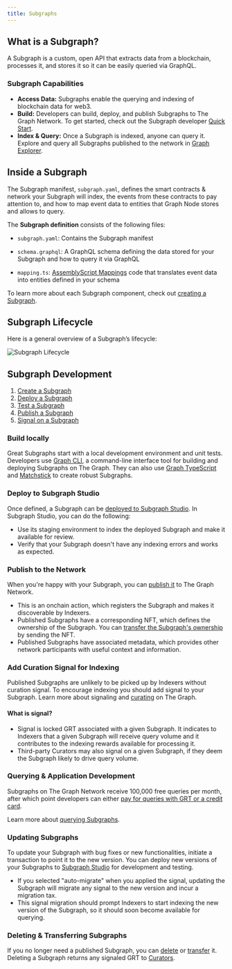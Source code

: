 ```yaml
---
title: Subgraphs
---
```


## What is a Subgraph?

A Subgraph is a custom, open API that extracts data from a blockchain, processes it, and stores it so it can be easily queried via GraphQL.

### Subgraph Capabilities

- **Access Data:** Subgraphs enable the querying and indexing of blockchain data for web3.
- **Build:** Developers can build, deploy, and publish Subgraphs to The Graph Network. To get started, check out the Subgraph developer [Quick Start](quick-start/).
- **Index & Query:** Once a Subgraph is indexed, anyone can query it. Explore and query all Subgraphs published to the network in [Graph Explorer](https://thegraph.com/explorer).

## Inside a Subgraph

The Subgraph manifest, `subgraph.yaml`, defines the smart contracts & network your Subgraph will index, the events from these contracts to pay attention to, and how to map event data to entities that Graph Node stores and allows to query.

The **Subgraph definition** consists of the following files:

- `subgraph.yaml`: Contains the Subgraph manifest

- `schema.graphql`: A GraphQL schema defining the data stored for your Subgraph and how to query it via GraphQL

- `mapping.ts`: [AssemblyScript Mappings](https://github.com/AssemblyScript/assemblyscript) code that translates event data into entities defined in your schema

To learn more about each Subgraph component, check out [creating a Subgraph](/developing/creating-a-subgraph/).

## Subgraph Lifecycle

Here is a general overview of a Subgraph’s lifecycle:

![Subgraph Lifecycle](/img/subgraph-lifecycle.png)

## Subgraph Development

1. [Create a Subgraph](/developing/creating-a-subgraph/)
2. [Deploy a Subgraph](/deploying/deploying-a-subgraph-to-studio/)
3. [Test a Subgraph](/deploying/subgraph-studio/#testing-your-subgraph-in-subgraph-studio)
4. [Publish a Subgraph](/subgraphs/developing/publishing/publishing-a-subgraph/)
5. [Signal on a Subgraph](/subgraphs/developing/publishing/publishing-a-subgraph/#adding-signal-to-your-subgraph)

### Build locally

Great Subgraphs start with a local development environment and unit tests. Developers use [Graph CLI](https://github.com/graphprotocol/graph-tooling/tree/main/packages/cli), a command-line interface tool for building and deploying Subgraphs on The Graph. They can also use [Graph TypeScript](/subgraphs/developing/creating/graph-ts/README/) and [Matchstick](/subgraphs/developing/creating/unit-testing-framework/) to create robust Subgraphs.

### Deploy to Subgraph Studio

Once defined, a Subgraph can be [deployed to Subgraph Studio](/deploying/deploying-a-subgraph-to-studio/). In Subgraph Studio, you can do the following:

- Use its staging environment to index the deployed Subgraph and make it available for review.
- Verify that your Subgraph doesn't have any indexing errors and works as expected.

### Publish to the Network

When you're happy with your Subgraph, you can [publish it](/subgraphs/developing/publishing/publishing-a-subgraph/) to The Graph Network.

- This is an onchain action, which registers the Subgraph and makes it discoverable by Indexers.
- Published Subgraphs have a corresponding NFT, which defines the ownership of the Subgraph. You can [transfer the Subgraph's ownership](/subgraphs/developing/managing/transferring-a-subgraph/) by sending the NFT.
- Published Subgraphs have associated metadata, which provides other network participants with useful context and information.

### Add Curation Signal for Indexing

Published Subgraphs are unlikely to be picked up by Indexers without curation signal. To encourage indexing you should add signal to your Subgraph. Learn more about signaling and [curating](/resources/roles/curating/) on The Graph.

#### What is signal?

- Signal is locked GRT associated with a given Subgraph. It indicates to Indexers that a given Subgraph will receive query volume and it contributes to the indexing rewards available for processing it.
- Third-party Curators may also signal on a given Subgraph, if they deem the Subgraph likely to drive query volume.

### Querying & Application Development

Subgraphs on The Graph Network receive 100,000 free queries per month, after which point developers can either [pay for queries with GRT or a credit card](/subgraphs/billing/).

Learn more about [querying Subgraphs](/subgraphs/querying/introduction/).

### Updating Subgraphs

To update your Subgraph with bug fixes or new functionalities, initiate a transaction to point it to the new version. You can deploy new versions of your Subgraphs to [Subgraph Studio](https://thegraph.com/studio/) for development and testing.

- If you selected "auto-migrate" when you applied the signal, updating the Subgraph will migrate any signal to the new version and incur a migration tax.
- This signal migration should prompt Indexers to start indexing the new version of the Subgraph, so it should soon become available for querying.

### Deleting & Transferring Subgraphs

If you no longer need a published Subgraph, you can [delete](/subgraphs/developing/managing/deleting-a-subgraph/) or [transfer](/subgraphs/developing/managing/transferring-a-subgraph/) it. Deleting a Subgraph returns any signaled GRT to [Curators](/resources/roles/curating/).
